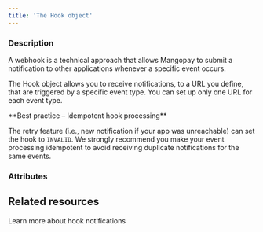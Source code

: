 ```yaml
---
title: 'The Hook object'
---
```


  
### Description
A webhook is a technical approach that allows Mangopay to submit a notification to other applications whenever a specific event occurs.  

The Hook object allows you to receive notifications, to a URL you define, that are triggered by a specific event type. You can set up only one URL for each event type.  

<Check>  
**Best practice – Idempotent hook processing** 
  
The retry feature (i.e., new notification if your app was unreachable) can set the hook to `INVALID`. We strongly recommend you make your event processing idempotent to avoid receiving duplicate notifications for the same events.  
</Check>  

### Attributes  

<Url />  

<Status5 />  

<Validity1 />  

<EventType />

## Related resources

<Card title="Guide" href="/webhooks">Learn more about hook notifications</Card>